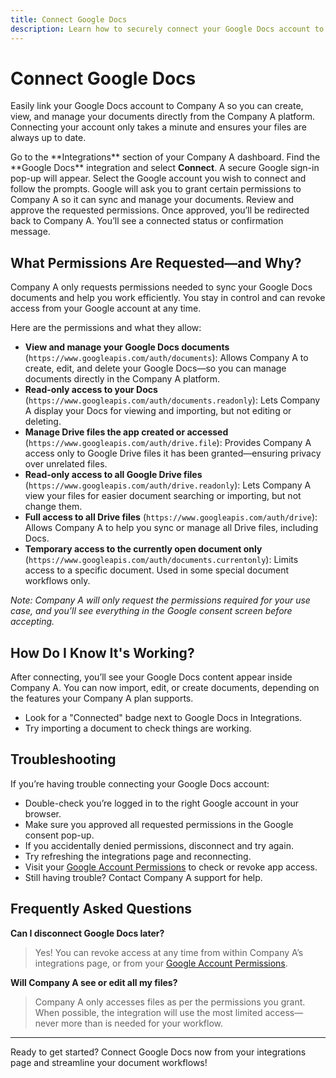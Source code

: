 ```yaml
---
title: Connect Google Docs
description: Learn how to securely connect your Google Docs account to your Company A account.
---
```


# Connect Google Docs

Easily link your Google Docs account to Company A so you can create, view, and manage your documents directly from the Company A platform. Connecting your account only takes a minute and ensures your files are always up to date.

<Steps>
  <Step title="Open the Integrations Page">
    Go to the **Integrations** section of your Company A dashboard.
  </Step>
  <Step title="Click 'Connect Google Docs'">
    Find the **Google Docs** integration and select <strong>Connect</strong>.
  </Step>
  <Step title="Sign in with Google">
    A secure Google sign-in pop-up will appear. Select the Google account you wish to connect and follow the prompts.
  </Step>
  <Step title="Review and Approve Permissions">
    Google will ask you to grant certain permissions to Company A so it can sync and manage your documents. Review and approve the requested permissions.
  </Step>
  <Step title="Finish">
    Once approved, you’ll be redirected back to Company A. You’ll see a connected status or confirmation message.
  </Step>
</Steps>

## What Permissions Are Requested—and Why?

<Callout type="info" title="Your Privacy Matters">
Company A only requests permissions needed to sync your Google Docs documents and help you work efficiently. You stay in control and can revoke access from your Google account at any time.
</Callout>

Here are the permissions and what they allow:

- **View and manage your Google Docs documents** (`https://www.googleapis.com/auth/documents`):
  Allows Company A to create, edit, and delete your Google Docs—so you can manage documents directly in the Company A platform.
- **Read-only access to your Docs** (`https://www.googleapis.com/auth/documents.readonly`):
  Lets Company A display your Docs for viewing and importing, but not editing or deleting.
- **Manage Drive files the app created or accessed** (`https://www.googleapis.com/auth/drive.file`):
  Provides Company A access only to Google Drive files it has been granted—ensuring privacy over unrelated files.
- **Read-only access to all Google Drive files** (`https://www.googleapis.com/auth/drive.readonly`):
  Lets Company A view your files for easier document searching or importing, but not change them.
- **Full access to all Drive files** (`https://www.googleapis.com/auth/drive`):
  Allows Company A to help you sync or manage all Drive files, including Docs.
- **Temporary access to the currently open document only** (`https://www.googleapis.com/auth/documents.currentonly`):
  Limits access to a specific document. Used in some special document workflows only.

*Note: Company A will only request the permissions required for your use case, and you’ll see everything in the Google consent screen before accepting.*

## How Do I Know It's Working?

After connecting, you’ll see your Google Docs content appear inside Company A. You can now import, edit, or create documents, depending on the features your Company A plan supports.

- Look for a "Connected" badge next to Google Docs in Integrations.
- Try importing a document to check things are working.

## Troubleshooting

If you’re having trouble connecting your Google Docs account:

- Double-check you’re logged in to the right Google account in your browser.
- Make sure you approved all requested permissions in the Google consent pop-up.
- If you accidentally denied permissions, disconnect and try again.
- Try refreshing the integrations page and reconnecting.
- Visit your [Google Account Permissions](https://myaccount.google.com/permissions) to check or revoke app access.
- Still having trouble? Contact Company A support for help.

## Frequently Asked Questions

**Can I disconnect Google Docs later?**

> Yes! You can revoke access at any time from within Company A’s integrations page, or from your [Google Account Permissions](https://myaccount.google.com/permissions).

**Will Company A see or edit all my files?**

> Company A only accesses files as per the permissions you grant. When possible, the integration will use the most limited access—never more than is needed for your workflow.

---
Ready to get started? Connect Google Docs now from your integrations page and streamline your document workflows!